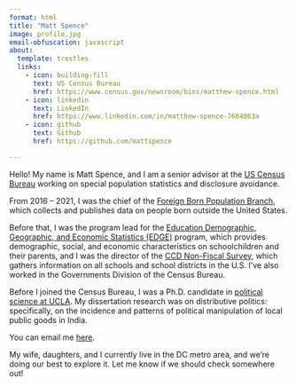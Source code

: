 ```yaml
---
format: html
title: "Matt Spence"
image: profile.jpg
email-obfuscation: javascript
about:
  template: trestles
  links:
    - icon: building-fill
      text: US Census Bureau
      href: https://www.census.gov/newsroom/bios/matthew-spence.html
    - icon: linkedin
      text: LinkedIn
      href: https://www.linkedin.com/in/matthew-spence-7684863a
    - icon: github
      text: Github
      href: https://github.com/mattspence

---
```


Hello! My name is Matt Spence, and I am a senior advisor at the [US Census Bureau][USCB] working on special population statistics and disclosure avoidance. <!-- I have copied my recent talks and publications here-->

From 2016 -- 2021, I was the chief of the [Foreign Born Population Branch][FBPB], which collects and publishes data on people born outside the United States.

Before that, I was the program lead for the [Education Demographic, Geographic, and Economic Statistics (EDGE)][EDGE] program, which provides demographic, social, and economic characteristics on schoolchildren and their parents, and I was the director of the [CCD Non-Fiscal Survey][CCD], which gathers information on all schools and school districts in the U.S. I've also worked in the Governments Division of the Census Bureau. 

Before I joined the Census Bureau, I was a Ph.D. candidate in [political science at UCLA][PS UCLA]. My dissertation research was on distributive politics: specifically, on the incidence and patterns of political manipulation of local public goods in India. 

<!--My resume is [here][resume]. -->You can email me [here](mailto:matt@mattspence.com).

My wife, daughters, and I currently live in the DC metro area, and we're doing our best to explore it. Let me know if we should check somewhere out!


[USCB]:     https://www.census.gov
[FBPB]:     https://www.census.gov/topics/population/foreign-born.html
[EDGE]:     https://nces.ed.gov/programs/edge/
[CCD]:      https://nces.ed.gov/ccd/
[PS UCLA]:  https://polisci.ucla.edu
[resume]:   static/resume.pdf